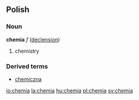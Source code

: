 ==Polish==
===Noun===
'''chemia''' ''f'' ([[Wiktionary Appendix:Polish soft feminine noun declension|declension]]) 
# chemistry

===Derived terms===
*[[chemiczna]]

[[io:chemia]]
[[la:chemia]]
[[hu:chemia]]
[[pl:chemia]]
[[sv:chemia]]